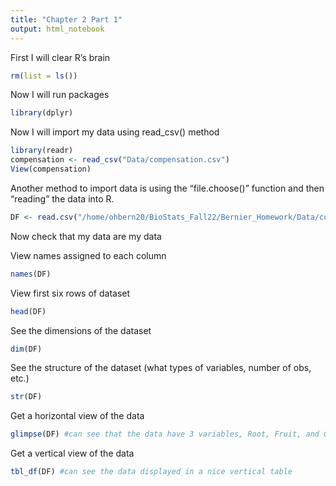 ```yaml
---
title: "Chapter 2 Part 1"
output: html_notebook
---
```


First I will clear R's brain
```r
rm(list = ls())
```


Now I will run packages 
```r
library(dplyr)
```


Now I will import my data using read_csv() method
```r
library(readr)
compensation <- read_csv("Data/compensation.csv")
View(compensation)
```


Another method to import data is using the "file.choose()" function and then "reading" the data into R. 
```r
DF <- read.csv("/home/ohbern20/BioStats_Fall22/Bernier_Homework/Data/compensation.csv")
```


Now check that my data are my data

View names assigned to each column
```r
names(DF)
```

View first six rows of dataset
```r
head(DF)
```

See the dimensions of the dataset
```r
dim(DF)
```


See the structure of the dataset (what types of variables, number of obs, etc.)
```r
str(DF)
```

Get a horizontal view of the data
```r
glimpse(DF) #can see that the data have 3 variables, Root, Fruit, and Grazing
```

Get a vertical view of the data
```r
tbl_df(DF) #can see the data displayed in a nice vertical table 
```



